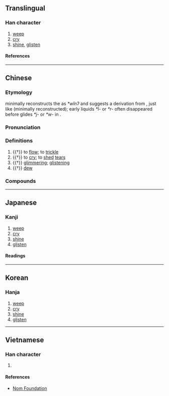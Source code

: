{{character info}}
==Translingual==

===Han character===
{{Han char|rn=85|rad=水|as=05|sn=8|four=30132|canj=EYVI|ids=⿰氵玄}}

# [[weep]]
# [[cry]]
# [[shine]], [[glisten]]

====References====
{{Han ref|kx=0618.080|dkj=17319|dj=1013.050|hdz=31593.030|uh=6CEB}}

----

==Chinese==
{{zh-forms}}

===Etymology===
{{zh-ref|Schuessler (2007)}} minimally reconstructs the {{cog|och|-}} as ''*wînʔ'' and suggests a derivation from {{inh|zh|sit-pro|*lwi(j)||flow; stream}}, just like {{och-l|水|tr=lhuiʔ}} (minimally reconstructed); early liquids ''*l-'' or ''*r-'' often disappeared before glides ''*j-'' or ''*w-'' in {{cog|ltc|-}}.

===Pronunciation===
{{zh-pron
|m=xuàn
|c=jyun5
|mc=y
|oc=y
|ma=
|cat=v,a,n
}}

===Definitions===
{{zh-hanzi}}

# {{†}} {{lb|zh|of droplets of water}} to [[flow]]; to [[trickle]]
# {{†}} to [[cry]]; to [[shed]] [[tear]]s
# {{†}} {{lb|zh|of dew}} [[glimmer]]ing; [[glisten]]ing
# {{†}} [[dew]]

===Compounds===
{{zh-der|泫然欲泣|泫泫|潸泫|泫然|泫沄}}

----

==Japanese==

===Kanji===
{{ja-kanji|grade=|rs=水05}}

# [[weep]]
# [[cry]]
# [[shine]]
# [[glisten]]

====Readings====
{{ja-readings
|on=けん, げん
|kun=ながれる
}}

----

==Korean==

===Hanja===
{{ko-hanja|현}}

# [[weep]]
# [[cry]]
# [[shine]]
# [[glisten]]

----

==Vietnamese==

===Han character===
{{vi-readings|rs=水05|reading=huyên}}

# {{rfdef|vi|sort=水05}}

====References====
* [http://nomfoundation.org/common/nom_details.php?codepoint=6ceb Nom Foundation]